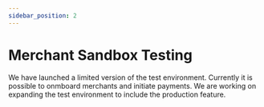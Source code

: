 ```yaml
---
sidebar_position: 2
---
```


# Merchant Sandbox Testing

We have launched a limited version of the test environment. Currently it is possible to onmboard merchants and initiate payments. We are working on expanding the test environment to include the production feature. 
